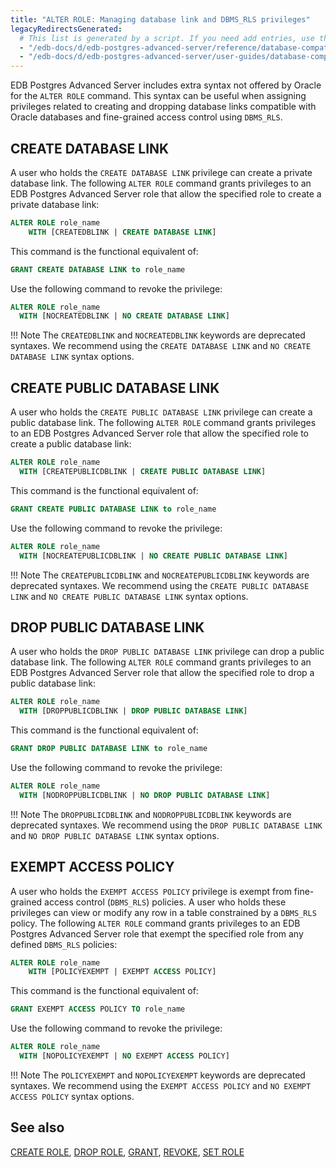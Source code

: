 ```yaml
---
title: "ALTER ROLE: Managing database link and DBMS_RLS privileges"
legacyRedirectsGenerated:
  # This list is generated by a script. If you need add entries, use the `legacyRedirects` key.
  - "/edb-docs/d/edb-postgres-advanced-server/reference/database-compatibility-for-oracle-developers-reference-guide/9.6/Database_Compatibility_for_Oracle_Developers_Reference_Guide.1.024.html"
  - "/edb-docs/d/edb-postgres-advanced-server/user-guides/database-compatibility-for-oracle-developers-guide/9.5/Database_Compatibility_for_Oracle_Developers_Guide.1.054.html"
---
```


<div id="alter_role_managing_database_link_and_dbms_rls_privileges" class="registered_link"></div>

EDB Postgres Advanced Server includes extra syntax not offered by Oracle for the `ALTER ROLE` command. This syntax can be useful when assigning privileges related to creating and dropping database links compatible with Oracle databases and fine-grained access control using `DBMS_RLS`.

## CREATE DATABASE LINK

A user who holds the `CREATE DATABASE LINK` privilege can create a private database link. The following `ALTER ROLE` command grants privileges to an EDB Postgres Advanced Server role that allow the specified role to create a private database link:

```sql
ALTER ROLE role_name
    WITH [CREATEDBLINK | CREATE DATABASE LINK]
```

This command is the functional equivalent of:

```sql
GRANT CREATE DATABASE LINK to role_name
```

Use the following command to revoke the privilege:

```sql
ALTER ROLE role_name
  WITH [NOCREATEDBLINK | NO CREATE DATABASE LINK]
```

!!! Note
    The `CREATEDBLINK` and `NOCREATEDBLINK` keywords are deprecated syntaxes. We recommend using the `CREATE DATABASE LINK` and `NO CREATE DATABASE LINK` syntax options.

## CREATE PUBLIC DATABASE LINK

A user who holds the `CREATE PUBLIC DATABASE LINK` privilege can create a public database link. The following `ALTER ROLE` command grants privileges to an EDB Postgres Advanced Server role that allow the specified role to create a public database link:

```sql
ALTER ROLE role_name
  WITH [CREATEPUBLICDBLINK | CREATE PUBLIC DATABASE LINK]
```

This command is the functional equivalent of:

```sql
GRANT CREATE PUBLIC DATABASE LINK to role_name
```

Use the following command to revoke the privilege:

```sql
ALTER ROLE role_name
  WITH [NOCREATEPUBLICDBLINK | NO CREATE PUBLIC DATABASE LINK]
```

!!! Note
    The `CREATEPUBLICDBLINK` and `NOCREATEPUBLICDBLINK` keywords are deprecated syntaxes. We recommend using the `CREATE PUBLIC DATABASE LINK` and `NO CREATE PUBLIC DATABASE LINK` syntax options.

## DROP PUBLIC DATABASE LINK

A user who holds the `DROP PUBLIC DATABASE LINK` privilege can drop a public database link. The following `ALTER ROLE` command grants privileges to an EDB Postgres Advanced Server role that allow the specified role to drop a public database link:

```sql
ALTER ROLE role_name
  WITH [DROPPUBLICDBLINK | DROP PUBLIC DATABASE LINK]
```

This command is the functional equivalent of:

```sql
GRANT DROP PUBLIC DATABASE LINK to role_name
```

Use the following command to revoke the privilege:

```sql
ALTER ROLE role_name
  WITH [NODROPPUBLICDBLINK | NO DROP PUBLIC DATABASE LINK]
```

!!! Note
    The `DROPPUBLICDBLINK` and `NODROPPUBLICDBLINK` keywords are deprecated syntaxes. We recommend using the `DROP PUBLIC DATABASE LINK` and `NO DROP PUBLIC DATABASE LINK` syntax options.

## EXEMPT ACCESS POLICY

A user who holds the `EXEMPT ACCESS POLICY` privilege is exempt from fine-grained access control (`DBMS_RLS`) policies. A user who holds these privileges can view or modify any row in a table constrained by a `DBMS_RLS` policy. The following `ALTER ROLE` command grants privileges to an EDB Postgres Advanced Server role that exempt the specified role from any defined `DBMS_RLS` policies:

```sql
ALTER ROLE role_name
    WITH [POLICYEXEMPT | EXEMPT ACCESS POLICY]
```

This command is the functional equivalent of:

```sql
GRANT EXEMPT ACCESS POLICY TO role_name
```

Use the following command to revoke the privilege:

```sql
ALTER ROLE role_name
  WITH [NOPOLICYEXEMPT | NO EXEMPT ACCESS POLICY]
```

!!! Note
    The `POLICYEXEMPT` and `NOPOLICYEXEMPT` keywords are deprecated syntaxes. We recommend using the `EXEMPT ACCESS POLICY` and `NO EXEMPT ACCESS POLICY` syntax options.

## See also

[CREATE ROLE](32_create_role/#create_role), [DROP ROLE](55_drop_role/#drop_role), [GRANT](64_grant/#grant), [REVOKE](67_revoke/#revoke), [SET ROLE](73_set_role/#set_role)
